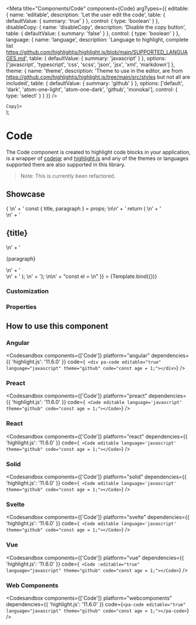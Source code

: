 
<Meta
  title="Components/Code"
  component={Code}
  argTypes={{
    editable: {
      name: 'editable',
      description: 'Let the user edit the code',
      table: {
        defaultValue: { summary: 'true' }
      },
      control: {
        type: 'boolean'
      }
    },
    disableCopy: {
      name: 'disableCopy',
      description: 'Disable the copy button',
      table: {
        defaultValue: { summary: 'false' }
      },
      control: {
        type: 'boolean'
      }
    },
    language: {
      name: 'language',
      description:
        'Language to highlight, complete list https://github.com/highlightjs/highlight.js/blob/main/SUPPORTED_LANGUAGES.md',
      table: {
        defaultValue: { summary: 'javascript' }
      },
      options: ['javascript', 'typescript', 'css', 'scss', 'json', 'jsx', 'xml', 'markdown']
    },
    theme: {
      name: 'theme',
      description:
        'Theme to use in the editor, are from https://github.com/highlightjs/highlight.js/tree/main/src/styles but not all are included',
      table: {
        defaultValue: { summary: 'github' }
      },
      options: ['default', 'dark', 'atom-one-light', 'atom-one-dark', 'github', 'monokai'],
      control: { type: 'select' }
    }
  }}
/>

  <div>
    <Code {...args} slotCopy={<span>Copy</span>}></Code>
  </div>
);

# Code

The Code component is created to highlight code blocks in your application, is a wrapper of [codejar](https://medv.io/codejar/) and [highlight.js](https://highlightjs.org/) and any of the themes or languages supported there are also supported in this library.

> Note: This is currently been refactored.

## Showcase

<Canvas>
  <Story
    name="Default"
    args={{
      editable: true,
      language: 'javascript',
      theme: 'github',
      disableCopy: false,
      code:
        "import React from 'react'; \n\n" +
        'type CardProps = { \n' +
        '  title: string, \n' +
        '  paragraph: string \n' +
        '} \n\n' +
        'export const Card = (props: CardProps) => { \n' +
        '  const { title, paragraph } = props; \n\n' +
        '  return ( \n' +
        '    <aside> \n' +
        '      <h2>{title}</h2> \n' +
        '      <p>{paragraph}</p> \n' +
        '    </aside> \n' +
        '  ); \n' +
        '}; \n\n' +
        "const el = <Card title='Hello and welcome!' paragraph='To this papanasi' />\n"
    }}
  >
    {Template.bind({})}
  </Story>
</Canvas>

### Customization

<Customization showCode={false} />

### Properties

<ArgsTable story="Default" of={Code} />

## How to use this component

### Angular

<Codesandbox
  components={['Code']}
  platform="angular"
  dependencies={{ 'highlight.js': '11.6.0' }}
  code={`
    <div pa-code editable="true" language="javascript" theme="github" code="const age = 1;"></div>`}
/>

### Preact

<Codesandbox
  components={['Code']}
  platform="preact"
  dependencies={{ 'highlight.js': '11.6.0' }}
  code={`
    <Code editable language='javascript' theme="github" code="const age = 1;"></Code>`}
/>

### React

<Codesandbox
  components={['Code']}
  platform="react"
  dependencies={{ 'highlight.js': '11.6.0' }}
  code={`
    <Code editable language='javascript' theme="github" code="const age = 1;"></Code>`}
/>

### Solid

<Codesandbox
  components={['Code']}
  platform="solid"
  dependencies={{ 'highlight.js': '11.6.0' }}
  code={`
    <Code editable language='javascript' theme="github" code="const age = 1;"></Code>`}
/>

### Svelte

<Codesandbox
  components={['Code']}
  platform="svelte"
  dependencies={{ 'highlight.js': '11.6.0' }}
  code={`
    <Code editable language='javascript' theme="github" code="const age = 1;"></Code>`}
/>

### Vue

<Codesandbox
  components={['Code']}
  platform="vue"
  dependencies={{ 'highlight.js': '11.6.0' }}
  code={`
    <Code :editable="true" language="javascript" theme="github" code="const age = 1;"></Code>`}
/>

### Web Components

<Codesandbox
  components={['Code']}
  platform="webcomponents"
  dependencies={{ 'highlight.js': '11.6.0' }}
  code={`<pa-code editable="true" language="javascript" theme="github" code="const age = 1;"></pa-code>`}
/>
